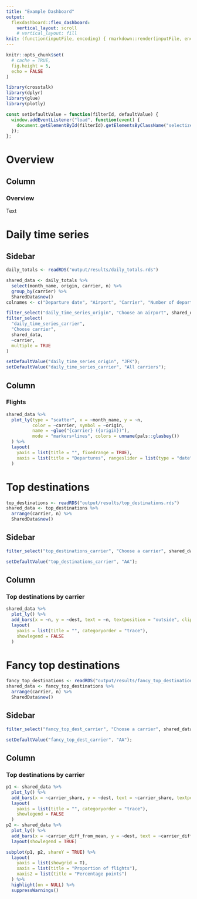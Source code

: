 ```yaml
---
title: "Example Dashboard"
output: 
  flexdashboard::flex_dashboard:
    vertical_layout: scroll
    # vertical_layout: fill
knit: (function(inputFile, encoding) { rmarkdown::render(inputFile, encoding=encoding, output_dir = "output") })
---
```


```r
knitr::opts_chunk$set(
  # cache = TRUE,
  fig.height = 5,
  echo = FALSE
)

library(crosstalk)
library(dplyr)
library(glue)
library(plotly)
```

```js
const setDefaultValue = function(filterId, defaultValue) {
  window.addEventListener("load", function(event) { 
    document.getElementById(filterId).getElementsByClassName("selectized")[0].selectize.setValue(defaultValue, false);
  });
};
```

# Overview

## Column

### Overview

Text

# Daily time series

## Sidebar {.sidebar}

```r
daily_totals <- readRDS("output/results/daily_totals.rds")

shared_data <- daily_totals %>%
  select(month_name, origin, carrier, n) %>%
  group_by(carrier) %>%
  SharedData$new()
colnames <- c("Departure date", "Airport", "Carrier", "Number of departures")

filter_select("daily_time_series_origin", "Choose an airport", shared_data, ~origin, multiple = FALSE)
filter_select(
  "daily_time_series_carrier",
  "Choose carrier",
  shared_data,
  ~carrier,
  multiple = TRUE
)
```
```js
setDefaultValue("daily_time_series_origin", "JFK");
setDefaultValue("daily_time_series_carrier", "All carriers");
```

## Column

### Flights

```r
shared_data %>%
  plot_ly(type = "scatter", x = ~month_name, y = ~n,
          color = ~carrier, symbol = ~origin,
          name = ~glue("{carrier} ({origin})"),
          mode = "markers+lines", colors = unname(pals::glasbey())
  ) %>%
  layout(
    yaxis = list(title = "", fixedrange = TRUE),
    xaxis = list(title = "Departures", rangeslider = list(type = "date"))
  )
```

# Top destinations

```r
top_destinations <- readRDS("output/results/top_destinations.rds")
shared_data <- top_destinations %>%
  arrange(carrier, n) %>%
  SharedData$new()
```

## Sidebar {.sidebar}

```r
filter_select("top_destinations_carrier", "Choose a carrier", shared_data, ~carrier, multiple = FALSE)
```

```js
setDefaultValue("top_destinations_carrier", "AA");
```

## Column

### Top destinations by carrier

```r
shared_data %>%
  plot_ly() %>%
  add_bars(x = ~n, y = ~dest, text = ~n, textposition = "outside", cliponaxis = FALSE, name = ~carrier, color = I("darkblue")) %>%
  layout(
    yaxis = list(title = "", categoryorder = "trace"),
    showlegend = FALSE
  )
```

# Fancy top destinations

```r
fancy_top_destinations <- readRDS("output/results/fancy_top_destinations.rds")
shared_data <- fancy_top_destinations %>%
  arrange(carrier, n) %>%
  SharedData$new()
```

## Sidebar {.sidebar}

```r
filter_select("fancy_top_dest_carrier", "Choose a carrier", shared_data, ~carrier, multiple = FALSE)
```

```js
setDefaultValue("fancy_top_dest_carrier", "AA");
```

## Column

### Top destinations by carrier

```r
p1 <- shared_data %>%
  plot_ly() %>%
  add_bars(x = ~carrier_share, y = ~dest, text = ~carrier_share, textposition = "outside", cliponaxis = FALSE, name = ~carrier, color = I("darkblue")) %>%
  layout(
    yaxis = list(title = "", categoryorder = "trace"),
    showlegend = FALSE
  )
p2 <- shared_data %>%
  plot_ly() %>%
  add_bars(x = ~carrier_diff_from_mean, y = ~dest, text = ~carrier_diff_from_mean, textposition = "outside", cliponaxis = FALSE, name = ~glue("Difference from average"), color = I("dimgray")) %>%
  layout(showlegend = TRUE)

subplot(p1, p2, shareY = TRUE) %>%
  layout(
    yaxis = list(showgrid = T),
    xaxis = list(title = "Proportion of flights"),
    xaxis2 = list(title = "Percentage points")
  ) %>%
  highlight(on = NULL) %>%
  suppressWarnings()
```
